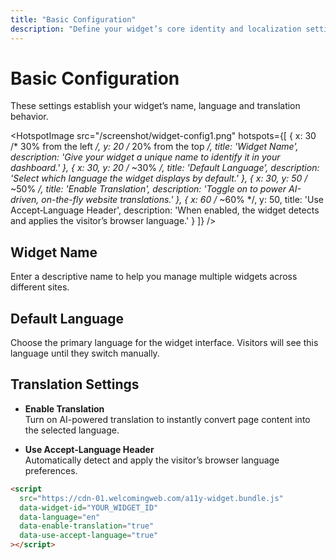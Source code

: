 ```yaml
---
title: "Basic Configuration"
description: "Define your widget’s core identity and localization settings."
---
```



# Basic Configuration

<Callout type="info">
  These settings establish your widget’s name, language and translation behavior.
</Callout>

<HotspotImage
  src="/screenshot/widget-config1.png"
  hotspots={[
    {
      x:  30 /* 30% from the left */,
      y:  20 /* 20% from the top */,
      title: 'Widget Name',
      description: 'Give your widget a unique name to identify it in your dashboard.'
    },
    {
      x:  30,
      y:  20 /* ~30% */,
      title: 'Default Language',
      description: 'Select which language the widget displays by default.'
    },
    {
      x:  30,
      y:  50 /* ~50% */,
      title: 'Enable Translation',
      description: 'Toggle on to power AI-driven, on-the-fly website translations.'
    },
    {
      x:  60 /* ~60% */,
      y:  50,
      title: 'Use Accept‐Language Header',
      description: 'When enabled, the widget detects and applies the visitor’s browser language.'
    }
  ]}
/>

## Widget Name

Enter a descriptive name to help you manage multiple widgets across different sites.

## Default Language

Choose the primary language for the widget interface. Visitors will see this language until they switch manually.

## Translation Settings

- **Enable Translation**  
  Turn on AI-powered translation to instantly convert page content into the selected language.

- **Use Accept-Language Header**  
  Automatically detect and apply the visitor’s browser language preferences.

```html copy
<script
  src="https://cdn-01.welcomingweb.com/a11y-widget.bundle.js"
  data-widget-id="YOUR_WIDGET_ID"
  data-language="en"
  data-enable-translation="true"
  data-use-accept-language="true"
></script>
